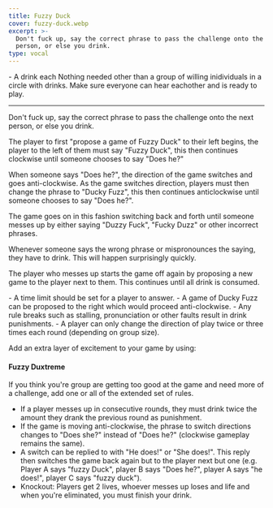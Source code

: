 ```yaml
---
title: Fuzzy Duck
cover: fuzzy-duck.webp
excerpt: >-
  Don't fuck up, say the correct phrase to pass the challenge onto the next
  person, or else you drink.
type: vocal
---
```


<GameHero
  cover="/BeerGoggleGames/images/fuzzy-duck.webp"
  alt="Fuzzy Duck"
/>

<GameSection title="Equipment" icon="/BeerGoggleGames/images/liquor.webp">
-   A drink each
</GameSection>

<GameSection title="Setup" icon="/BeerGoggleGames/images/settings.webp">
Nothing needed other than a group of willing inidividuals in a circle with drinks. Make sure everyone can hear eachother and is ready to play.

* * *
</GameSection>

<GameSection title="Aim of the Game" icon="/BeerGoggleGames/images/target.webp">
<p>Don't fuck up, say the correct phrase to pass the challenge onto the next person, or else you drink.</p>
</GameSection>

<GameSection title="How to Play" icon="/BeerGoggleGames/images/question.webp">
The player to first "propose a game of Fuzzy Duck" to their left begins, the player to the left of them must say "Fuzzy Duck", this then continues clockwise until someone chooses to say "Does he?"

When someone says "Does he?", the direction of the game switches and goes anti-clockwise. As the game switches direction, players must then change the phrase to "Ducky Fuzz", this then continues anticlockwise until someone chooses to say "Does he?".

The game goes on in this fashion switching back and forth until someone messes up by either saying "Duzzy Fuck", "Fucky Duzz" or other incorrect phrases.

Whenever someone says the wrong phrase or mispronounces the saying, they have to drink. This will happen surprisingly quickly.

The player who messes up starts the game off again by proposing a new game to the player next to them. This continues until all drink is consumed.
</GameSection>

<GameSection title="Rules" icon="/BeerGoggleGames/images/rules.webp">
-   A time limit should be set for a player to answer.
-   A game of Ducky Fuzz can be proposed to the right which would proceed anti-clockwise.
-   Any rule breaks such as stalling, pronunciation or other faults result in drink punishments.
-   A player can only change the direction of play twice or three times each round (depending on group size).
</GameSection>

<GameSection title="Special Edition" icon="/BeerGoggleGames/images/special.webp">

<p>Add an extra layer of excitement to your game by using:</p>

<h4>Fuzzy Duxtreme</h4>

If you think you're group are getting too good at the game and need more of a challenge, add one or all of the extended set of rules.

-   If a player messes up in consecutive rounds, they must drink twice the amount they drank the previous round as punishment.
-   If the game is moving anti-clockwise, the phrase to switch directions changes to "Does she?" instead of "Does he?" (clockwise gameplay remains the same).
-   A switch can be replied to with "He does!" or "She does!". This reply then switches the game back again but to the player next but one (e.g. Player A says "fuzzy Duck", player B says "Does he?", player A says "he does!", player C says "fuzzy duck").
-   Knockout: Players get 2 lives, whoever messes up loses and life and when you're eliminated, you must finish your drink.
</GameSection>

<ShareButtons title="Fuzzy Duck" />

<FeedbackCard>
</FeedbackCard>

